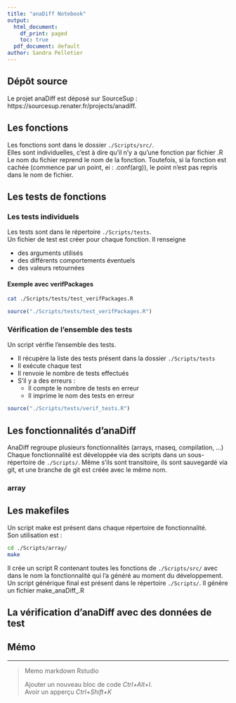 ```yaml
---
title: "anaDiff Notebook"
output:
  html_document:
    df_print: paged
    toc: true
  pdf_document: default
author: Sandra Pelletier
---
```


## Dépôt source

Le projet anaDiff est déposé sur SourceSup : https://sourcesup.renater.fr/projects/anadiff.

## Les fonctions

Les fonctions sont dans le dossier `./Scripts/src/`.  
Elles sont individuelles, c'est à dire qu'il n'y a qu'une fonction par fichier .R  
Le nom du fichier reprend le nom de la fonction. Toutefois, si la fonction est cachée (commence par un point, ei : .conf(arg)), le point n'est pas repris dans le nom de fichier.

## Les tests de fonctions
### Les tests individuels

Les tests sont dans le répertoire `./Scripts/tests`.  
Un fichier de test est créer pour chaque fonction. Il renseigne 

- des arguments utilisés 
- des différents comportements éventuels
- des valeurs retournées 

#### Exemple avec verifPackages

```bash
cat ./Scripts/tests/test_verifPackages.R
```


```r
source("./Scripts/tests/test_verifPackages.R")
```

### Vérification de l'ensemble des tests
Un script vérifie l'ensemble des tests. 

- Il récupère la liste des tests présent dans la dossier `./Scripts/tests`
- Il exécute chaque test
- Il renvoie le nombre de tests effectués
- S'il y a des erreurs : 
    - Il compte le nombre de tests en erreur
    - Il imprime le nom des tests en erreur


```r
source("./Scripts/tests/verif_tests.R")
```

## Les fonctionnalités d'anaDiff
AnaDiff regroupe plusieurs fonctionnalités (arrays, rnaseq, compilation, ...)  
Chaque fonctionnalité est développée via des scripts dans un sous-répertoire de `./Scripts/`.
Même s'ils sont transitoire, ils sont sauvegardé via git, et une branche de git est créée avec le même nom.

### array



## Les makefiles
Un script make est présent dans chaque répertoire de fonctionnalité.  
Son utilisation est :

```bash
cd ./Scripts/array/
make
```
Il crée un script R contenant toutes les fonctions de `./Scripts/src/` avec dans le nom la fonctionnalité qui l'a généré au moment du développement.  
Un script générique final est présent dans le répertoire `./Scripts/`. Il génère un fichier make_anaDiff_<date>.R

## La vérification d'anaDiff avec des données de test



## Mémo
_________________________________________________________

> Memo markdown Rstudio
> 
> Ajouter un nouveau bloc de code *Ctrl+Alt+I*.  
> Avoir un apperçu *Ctrl+Shift+K*   
